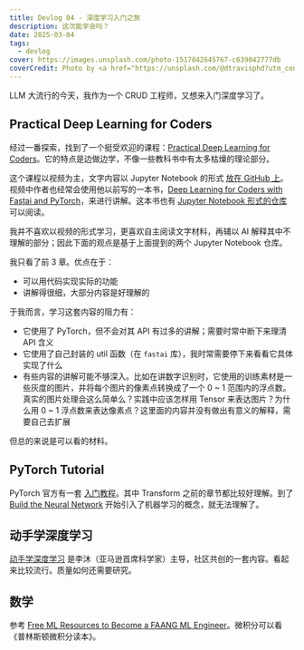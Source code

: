```yaml
---
title: Devlog 04 - 深度学习入门之旅
description: 这次能学会吗？
date: 2025-03-04
tags:
  - devlog
cover: https://images.unsplash.com/photo-1517842645767-c639042777db
coverCredit: Photo by <a href="https://unsplash.com/@dtravisphd?utm_content=creditCopyText&utm_medium=referral&utm_source=unsplash">David Travis</a> on <a href="https://unsplash.com/photos/brown-fountain-pen-on-notebook-5bYxXawHOQg?utm_content=creditCopyText&utm_medium=referral&utm_source=unsplash">Unsplash</a>
---
```

LLM 大流行的今天，我作为一个 CRUD 工程师，又想来入门深度学习了。

## Practical Deep Learning for Coders

经过一番探索，找到了一个挺受欢迎的课程：[Practical Deep Learning for Coders](https://course.fast.ai/)。它的特点是边做边学，不像一些教科书中有太多枯燥的理论部分。

这个课程以视频为主，文字内容以 Jupyter Notebook 的形式 [放在 GitHub 上](https://github.com/fastai/course22)。视频中作者也经常会使用他以前写的一本书，[Deep Learning for Coders with Fastai and PyTorch](https://www.amazon.com/Deep-Learning-Coders-fastai-PyTorch/dp/1492045527)，来进行讲解。这本书也有 [Jupyter Notebook 形式的仓库](https://github.com/fastai/fastbook) 可以阅读。

我并不喜欢以视频的形式学习，更喜欢自主阅读文字材料，再辅以 AI 解释其中不理解的部分；因此下面的观点是基于上面提到的两个 Jupyter Notebook 仓库。

我只看了前 3 章。优点在于：

- 可以用代码实现实际的功能
- 讲解得很细，大部分内容是好理解的

于我而言，学习这套内容的阻力有：

- 它使用了 PyTorch，但不会对其 API 有过多的讲解；需要时常中断下来理清 API 含义
- 它使用了自己封装的 util 函数（在 `fastai` 库），我时常需要停下来看看它具体实现了什么
- 有些内容的讲解可能不够深入。比如在讲数字识别时，它使用的训练素材是一些灰度的图片，并将每个图片的像素点转换成了一个 0 ~ 1 范围内的浮点数。真实的图片处理会这么简单么？实践中应该怎样用 Tensor 来表达图片？为什么用 0 ~ 1 浮点数来表达像素点？这里面的内容并没有做出有意义的解释，需要自己去扩展

但总的来说是可以看的材料。

## PyTorch Tutorial

PyTorch 官方有一套 [入门教程](https://pytorch.org/tutorials/beginner/basics/intro.html)。其中 Transform 之前的章节都比较好理解。到了 [Build the Neural Network](https://pytorch.org/tutorials/beginner/basics/buildmodel_tutorial.html) 开始引入了机器学习的概念，就无法理解了。

## 动手学深度学习

[动手学深度学习](https://zh.d2l.ai/) 是李沐（亚马逊首席科学家）主导，社区共创的一套内容。看起来比较流行。质量如何还需要研究。

## 数学

参考 [Free ML Resources to Become a FAANG ML Engineer](https://www.trybackprop.com/blog/top_ml_learning_resources)。微积分可以看《普林斯顿微积分读本》。